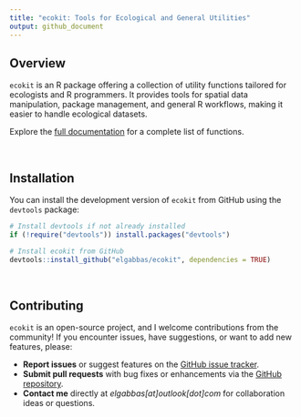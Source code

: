 ```yaml
---
title: "ecokit: Tools for Ecological and General Utilities"
output: github_document
---
```


## Overview

`ecokit` is an R package offering a collection of utility functions tailored for ecologists and R programmers. It provides tools for spatial data manipulation, package management, and general R workflows, making it easier to handle ecological datasets.

Explore the [full documentation](https://elgabbas.github.io/ecokit/reference/index.html) for a complete list of functions.

<br/>

## Installation

You can install the development version of `ecokit` from GitHub using the `devtools` package:

```r
# Install devtools if not already installed
if (!require("devtools")) install.packages("devtools")

# Install ecokit from GitHub
devtools::install_github("elgabbas/ecokit", dependencies = TRUE)
```

<br/>

## Contributing

`ecokit` is an open-source project, and I welcome contributions from the community! If you encounter issues, have suggestions, or want to add new features, please:

- **Report issues** or suggest features on the [GitHub issue tracker](https://github.com/elgabbas/ecokit/issues).
- **Submit pull requests** with bug fixes or enhancements via the [GitHub repository](https://github.com/elgabbas/ecokit).
- **Contact me** directly at *elgabbas[at]outlook[dot]com* for collaboration ideas or questions.
